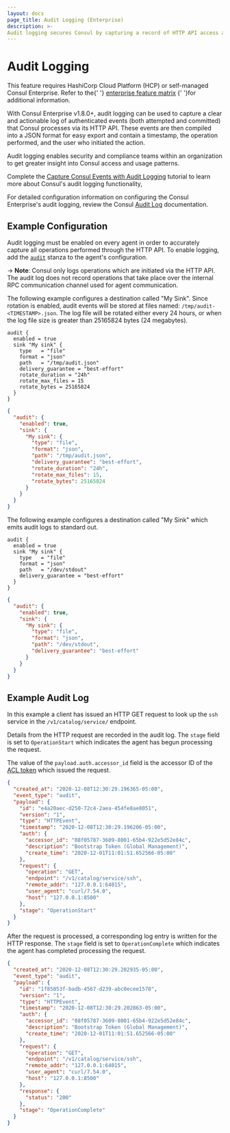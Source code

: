 ```yaml
---
layout: docs
page_title: Audit Logging (Enterprise)
description: >-
Audit logging secures Consul by capturing a record of HTTP API access and usage. Learn how to format agent configuration files to enable audit logs and specify the path to save logs to.
---
```


# Audit Logging

<EnterpriseAlert>
  This feature requires
  HashiCorp Cloud Platform (HCP) or self-managed Consul Enterprise.
  Refer to the{' '}
  <a href="/docs/enterprise#consul-enterprise-feature-availability">enterprise feature matrix</a>
  {' '}for additional information.
</EnterpriseAlert>

With Consul Enterprise v1.8.0+, audit logging can be used to capture a clear and
actionable log of authenticated events (both attempted and committed) that Consul
processes via its HTTP API. These events are then compiled into a JSON format for easy export
and contain a timestamp, the operation performed, and the user who initiated the action.

Audit logging enables security and compliance teams within an organization to get
greater insight into Consul access and usage patterns.

Complete the [Capture Consul Events with Audit Logging](https://learn.hashicorp.com/tutorials/consul/audit-logging) tutorial to learn more about Consul's audit logging functionality, 

For detailed configuration information on configuring the Consul Enterprise's audit
logging, review the Consul [Audit Log](/docs/agent/config/config-files#audit)
documentation.

## Example Configuration

Audit logging must be enabled on every agent in order to accurately capture all
operations performed through the HTTP API. To enable logging, add
the [`audit`](/docs/agent/config/config-files#audit) stanza to the agent's configuration.

-> **Note**: Consul only logs operations which are initiated via the HTTP API.
The audit log does not record operations that take place over the internal RPC
communication channel used for agent communication.

<Tabs>
<Tab heading="Log to file">

The following example configures a destination called "My Sink". Since rotation is enabled,
audit events will be stored at files named: `/tmp/audit-<TIMESTAMP>.json`. The log file will
be rotated either every 24 hours, or when the log file size is greater than 25165824 bytes
(24 megabytes).

<CodeTabs>

```hcl
audit {
  enabled = true
  sink "My sink" {
    type   = "file"
    format = "json"
    path   = "/tmp/audit.json"
    delivery_guarantee = "best-effort"
    rotate_duration = "24h"
    rotate_max_files = 15
    rotate_bytes = 25165824
  }
}
```

```json
{
  "audit": {
    "enabled": true,
    "sink": {
      "My sink": {
        "type": "file",
        "format": "json",
        "path": "/tmp/audit.json",
        "delivery_guarantee": "best-effort",
        "rotate_duration": "24h",
        "rotate_max_files": 15,
        "rotate_bytes": 25165824
      }
    }
  }
}
```
</CodeTabs>

</Tab>

<Tab heading="Log to standard out">


The following example configures a destination called "My Sink" which emits audit
logs to standard out.

<CodeTabs>

```hcl
audit {
  enabled = true
  sink "My sink" {
    type   = "file"
    format = "json"
    path   = "/dev/stdout"
    delivery_guarantee = "best-effort"
  }
}
```

```json
{
  "audit": {
    "enabled": true,
    "sink": {
      "My sink": {
        "type": "file",
        "format": "json",
        "path": "/dev/stdout",
        "delivery_guarantee": "best-effort"
      }
    }
  }
}
```

</CodeTabs>

</Tab>
</Tabs>

## Example Audit Log

In this example a client has issued an HTTP GET request to look up the `ssh`
service in the `/v1/catalog/service/` endpoint.

Details from the HTTP request are recorded in the audit log. The `stage` field
is set to `OperationStart` which indicates the agent has begun processing the
request.

The value of the `payload.auth.accessor_id` field is the accessor ID of the
[ACL token](/docs/security/acl#tokens) which issued the request.

<CodeBlockConfig highlight="10">

```json
{
  "created_at": "2020-12-08T12:30:29.196365-05:00",
  "event_type": "audit",
  "payload": {
    "id": "e4a20aec-d250-72c4-2aea-454fe8ae8051",
    "version": "1",
    "type": "HTTPEvent",
    "timestamp": "2020-12-08T12:30:29.196206-05:00",
    "auth": {
      "accessor_id": "08f05787-3609-8001-65b4-922e5d52e84c",
      "description": "Bootstrap Token (Global Management)",
      "create_time": "2020-12-01T11:01:51.652566-05:00"
    },
    "request": {
      "operation": "GET",
      "endpoint": "/v1/catalog/service/ssh",
      "remote_addr": "127.0.0.1:64015",
      "user_agent": "curl/7.54.0",
      "host": "127.0.0.1:8500"
    },
    "stage": "OperationStart"
  }
}
```

</CodeBlockConfig>

After the request is processed, a corresponding log entry is written for the HTTP
response. The `stage` field is set to `OperationComplete` which indicates the agent
has completed processing the request.

<CodeBlockConfig highlight="24">

```json
{
  "created_at": "2020-12-08T12:30:29.202935-05:00",
  "event_type": "audit",
  "payload": {
    "id": "1f85053f-badb-4567-d239-abc0ecee1570",
    "version": "1",
    "type": "HTTPEvent",
    "timestamp": "2020-12-08T12:30:29.202863-05:00",
    "auth": {
      "accessor_id": "08f05787-3609-8001-65b4-922e5d52e84c",
      "description": "Bootstrap Token (Global Management)",
      "create_time": "2020-12-01T11:01:51.652566-05:00"
    },
    "request": {
      "operation": "GET",
      "endpoint": "/v1/catalog/service/ssh",
      "remote_addr": "127.0.0.1:64015",
      "user_agent": "curl/7.54.0",
      "host": "127.0.0.1:8500"
    },
    "response": {
      "status": "200"
    },
    "stage": "OperationComplete"
  }
}
```

</CodeBlockConfig>
